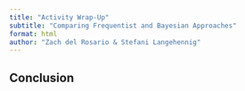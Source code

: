 ```yaml
---
title: "Activity Wrap-Up"
subtitle: "Comparing Frequentist and Bayesian Approaches"
format: html
author: "Zach del Rosario & Stefani Langehennig"
---
```


## Conclusion